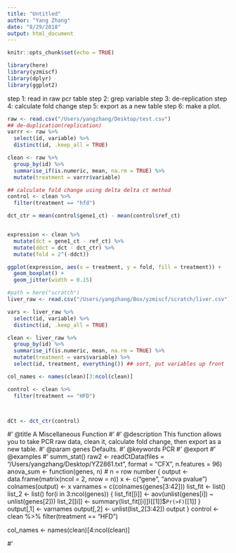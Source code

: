 ```yaml
---
title: "Untitled"
author: "Yang Zhang"
date: "8/29/2018"
output: html_document
---
```


```r
knitr::opts_chunk$set(echo = TRUE)
```

```r
library(here)
library(yzmiscf)
library(dplyr)
library(ggplot2)
```

step 1: read in raw pcr table
step 2: grep variable
step 3: de-replication
step 4: calculate fold change
step 5: export as a new table
step 6: make a plot.

```r
raw <- read.csv("/Users/yangzhang/Desktop/test.csv")
## de-duplication(replication)
varrr <- raw %>%
  select(id, variable) %>%
  distinct(id, .keep_all = TRUE)

clean <- raw %>%
  group_by(id) %>%
  summarise_if(is.numeric, mean, na.rm = TRUE) %>%
  mutate(treatment = varrr$variable)

## calculate fold change using delta delta ct method
control <- clean %>%
  filter(treatment == "hfd")

dct_ctr = mean(control$gene1_ct) - mean(control$ref_ct)


expression <- clean %>%
  mutate(dct = gene1_ct - ref_ct) %>%
  mutate(ddct = dct - dct_ctr) %>%
  mutate(fold = 2^(-ddct))

ggplot(expression, aes(x = treatment, y = fold, fill = treatment)) +
  geom_boxplot() +
  geom_jitter(width = 0.15)
```


```r
#path = here("scratch")
liver_raw <- read.csv("/Users/yangzhang/Box/yzmiscf/scratch/liver.csv")

vars <- liver_raw %>%
  select(id, variable) %>%
  distinct(id, .keep_all = TRUE)

clean <- liver_raw %>%
  group_by(id) %>%
  summarise_if(is.numeric, mean, na.rm = TRUE) %>%
  mutate(treatment = vars$variable) %>%
  select(id, treatment, everything()) ## sort, put variables up front

col_names <- names(clean)[3:ncol(clean)]

control <- clean %>%
  filter(treatment == "HFD")



dCt <- dct_ctr(control)
```
#' @title A Miscellaneous Function
#'
#' @description This function allows you to take PCR raw data, clean it, calculate fold change, then export as a new table.
#' @param genes Defaults.
#' @keywords PCR
#' @export
#' @examples
#' summ_stat()
raw2 <- readCtData(files = "/Users/yangzhang/Desktop/YZ2861.txt", format = "CFX", n.features = 96)
anova_sum <- function(genes, n) # n = row number
{
  output <- data.frame(matrix(ncol = 2, nrow = n))
  x <- c("gene", "anova pvalue")
  colnames(output) <- x
  varnames = c(colnames(genes[3:42]))
  list_fit <- list()
  list_2 <- list()
  for(i in 3:ncol(genes))
  {
    list_fit[[i]] <- aov(unlist(genes[i]) ~ unlist(genes[2]))
    list_2[[i]] <- summary(list_fit[[i]])[[1]]$`Pr(>F)`[[1]]
  }
  output[,1] <- varnames
  output[,2] <- unlist(list_2[3:42])
  output
}
control <- clean %>%
  filter(treatment == "HFD")

col_names <- names(clean)[4:ncol(clean)]



#'
